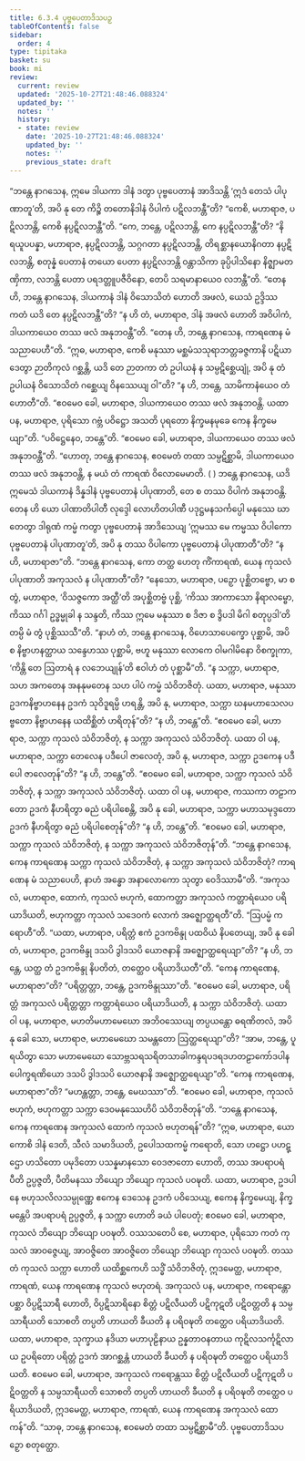```yaml
---
title: 6.3.4 ပုဗ္ဗပေတာဒိသပဉှ
tableOfContents: false
sidebar:
  order: 4
type: tipitaka
basket: su
book: mi
review:
  current: review
  updated: '2025-10-27T21:48:46.088324'
  updated_by: ''
  notes: ''
  history:
  - state: review
    date: '2025-10-27T21:48:46.088324'
    updated_by: ''
    notes: ''
    previous_state: draft
---
```



<ReviewStatus review={frontmatter.review} showDetails={true} />

<HypothesisAnnotation frontmatter={frontmatter} />

<DynamicBreadcrumb />

<Division number="193" book="mi" e="ch" v="28">

<Paragraph number="1272" book="mi">
“ဘန္တေ နာဂသေန, ဣမေ ဒါယကာ ဒါနံ ဒတွာ ပုဗ္ဗပေတာနံ အာဒိသန္တိ ‘ဣဒံ တေသံ ပါပုဏာတူ’တိ, အပိ နု တေ ကိဉ္စိ တတောနိဒါနံ ဝိပါကံ ပဋိလဘန္တီ”တိ? “ကေစိ, မဟာရာဇ, ပဋိလဘန္တိ, ကေစိ နပ္ပဋိလဘန္တီ”တိ. “ကေ, ဘန္တေ, ပဋိလဘန္တိ, ကေ နပ္ပဋိလဘန္တီ”တိ? “နိရယူပပန္နာ, မဟာရာဇ, နပ္ပဋိလဘန္တိ, သဂ္ဂဂတာ နပ္ပဋိလဘန္တိ, တိရစ္ဆာနယောနိဂတာ နပ္ပဋိလဘန္တိ, စတုန္နံ ပေတာနံ တယော ပေတာ နပ္ပဋိလဘန္တိ ဝန္တာသိကာ ခုပ္ပိပါသိနော နိဇ္ဈာမတဏှိကာ, လဘန္တိ ပေတာ ပရဒတ္တူပဇီဝိနော, တေပိ သရမာနာယေဝ လဘန္တီ”တိ.
</Paragraph>

<Paragraph number="1273" book="mi">
“တေန ဟိ, ဘန္တေ နာဂသေန, ဒါယကာနံ ဒါနံ ဝိသောသိတံ ဟောတိ အဖလံ, ယေသံ ဥဒ္ဒိဿ ကတံ ယဒိ တေ နပ္ပဋိလဘန္တီ”တိ? “န ဟိ တံ, မဟာရာဇ, ဒါနံ အဖလံ ဟောတိ အဝိပါကံ, ဒါယကာယေဝ တဿ ဖလံ အနုဘဝန္တီ”တိ. “တေန ဟိ, ဘန္တေ နာဂသေန, ကာရဏေန မံ သညာပေဟီ”တိ. “ဣဓ, မဟာရာဇ, ကေစိ မနုဿာ မစ္ဆမံသသုရာဘတ္တခဇ္ဇကာနိ ပဋိယာဒေတွာ ဉာတိကုလံ ဂစ္ဆန္တိ, ယဒိ တေ ဉာတကာ တံ ဥပါယနံ န သမ္ပဋိစ္ဆေယျုံ, အပိ နု တံ ဥပါယနံ ဝိသောသိတံ ဂစ္ဆေယျ ဝိနဿေယျ ဝါ”တိ? “န ဟိ, ဘန္တေ, သာမိကာနံယေဝ တံ ဟောတီ”တိ. “ဧဝမေဝ ခေါ, မဟာရာဇ, ဒါယကာယေဝ တဿ ဖလံ အနုဘဝန္တိ. ယထာ ပန, မဟာရာဇ, ပုရိသော ဂဗ္ဘံ ပဝိဋ္ဌော အသတိ ပုရတော နိက္ခမနမုခေ ကေန နိက္ခမေယျာ”တိ. “ပဝိဋ္ဌေနေဝ, ဘန္တေ”တိ. “ဧဝမေဝ ခေါ, မဟာရာဇ, ဒါယကာယေဝ တဿ ဖလံ အနုဘဝန္တီ”တိ. “ဟောတု, ဘန္တေ နာဂသေန, ဧဝမေတံ တထာ သမ္ပဋိစ္ဆာမိ, ဒါယကာယေဝ တဿ ဖလံ အနုဘဝန္တိ, န မယံ တံ ကာရဏံ ဝိလောမေမာတိ. ( )
</Paragraph>

<Paragraph number="1274" book="mi">
ဘန္တေ နာဂသေန, ယဒိ ဣမေသံ ဒါယကာနံ ဒိန္နဒါနံ ပုဗ္ဗပေတာနံ ပါပုဏာတိ, တေ စ တဿ ဝိပါကံ အနုဘဝန္တိ. တေန ဟိ ယော ပါဏာတိပါတီ လုဒ္ဒေါ လောဟိတပါဏီ ပဒုဋ္ဌမနသင်္ကပ္ပေါ မနုဿေ ဃာတေတွာ ဒါရုဏံ ကမ္မံ ကတွာ ပုဗ္ဗပေတာနံ အာဒိသေယျ ‘ဣမဿ မေ ကမ္မဿ ဝိပါကော ပုဗ္ဗပေတာနံ ပါပုဏာတူ’တိ, အပိ နု တဿ ဝိပါကော ပုဗ္ဗပေတာနံ ပါပုဏာတီ”တိ? “န ဟိ, မဟာရာဇာ”တိ.
</Paragraph>

<Paragraph number="1275" book="mi">
“ဘန္တေ နာဂသေန, ကော တတ္ထ ဟေတု ကိံကာရဏံ, ယေန ကုသလံ ပါပုဏာတိ အကုသလံ န ပါပုဏာတီ”တိ? “နေသော, မဟာရာဇ, ပဉှော ပုစ္ဆိတဗ္ဗော, မာ စ တွံ, မဟာရာဇ, ‘ဝိသဇ္ဇကော အတ္ထီ’တိ အပုစ္ဆိတဗ္ဗံ ပုစ္ဆိ, ‘ကိဿ အာကာသော နိရာလမ္ဗော, ကိဿ ဂင်္ဂါ ဥဒ္ဓမ္မုခါ န သန္ဒတိ, ကိဿ ဣမေ မနုဿာ စ ဒိဇာ စ ဒွိပဒါ မိဂါ စတုပ္ပဒါ’တိ တမ္ပိ မံ တွံ ပုစ္ဆိဿသီ”တိ. “နာဟံ တံ, ဘန္တေ နာဂသေန, ဝိဟေသာပေက္ခော ပုစ္ဆာမိ, အပိ စ နိဗ္ဗာဟနတ္ထာယ သန္ဒေဟဿ ပုစ္ဆာမိ, ဗဟူ မနုဿာ လောကေ ဝါမဂါမိနော ဝိစက္ခုကာ, ‘ကိန္တိ တေ ဩတာရံ န လဘေယျုန်’တိ ဧဝါဟံ တံ ပုစ္ဆာမီ”တိ. “န သက္ကာ, မဟာရာဇ, သဟ အကတေန အနနုမတေန သဟ ပါပံ ကမ္မံ သံဝိဘဇိတုံ.
</Paragraph>

<Paragraph number="1276" book="mi">
ယထာ, မဟာရာဇ, မနုဿာ ဥဒကနိဗ္ဗာဟနေန ဥဒကံ သုဝိဒူရမ္ပိ ဟရန္တိ, အပိ နု, မဟာရာဇ, သက္ကာ ဃနမဟာသေလပဗ္ဗတော နိဗ္ဗာဟနေန ယထိစ္ဆိတံ ဟရိတုန်”တိ? “န ဟိ, ဘန္တေ”တိ. “ဧဝမေဝ ခေါ, မဟာရာဇ, သက္ကာ ကုသလံ သံဝိဘဇိတုံ, န သက္ကာ အကုသလံ သံဝိဘဇိတုံ. ယထာ ဝါ ပန, မဟာရာဇ, သက္ကာ တေလေန ပဒီပေါ ဇာလေတုံ, အပိ နု, မဟာရာဇ, သက္ကာ ဥဒကေန ပဒီပေါ ဇာလေတုန်”တိ? “န ဟိ, ဘန္တေ”တိ. “ဧဝမေဝ ခေါ, မဟာရာဇ, သက္ကာ ကုသလံ သံဝိဘဇိတုံ, န သက္ကာ အကုသလံ သံဝိဘဇိတုံ. ယထာ ဝါ ပန, မဟာရာဇ, ကဿကာ တဠာကတော ဥဒကံ နီဟရိတွာ ဓညံ ပရိပါစေန္တိ, အပိ နု ခေါ, မဟာရာဇ, သက္ကာ မဟာသမုဒ္ဒတော ဥဒကံ နီဟရိတွာ ဓညံ ပရိပါစေတုန်”တိ? “န ဟိ, ဘန္တေ”တိ. “ဧဝမေဝ ခေါ, မဟာရာဇ, သက္ကာ ကုသလံ သံဝိဘဇိတုံ, န သက္ကာ အကုသလံ သံဝိဘဇိတုန်”တိ.
</Paragraph>

<Paragraph number="1277" book="mi">
“ဘန္တေ နာဂသေန, ကေန ကာရဏေန သက္ကာ ကုသလံ သံဝိဘဇိတုံ, န သက္ကာ အကုသလံ သံဝိဘဇိတုံ? ကာရဏေန မံ သညာပေဟိ, နာဟံ အန္ဓော အနာလောကော သုတွာ ဝေဒိဿာမီ”တိ. “အကုသလံ, မဟာရာဇ, ထောကံ, ကုသလံ ဗဟုကံ, ထောကတ္တာ အကုသလံ ကတ္တာရံယေဝ ပရိယာဒိယတိ, ဗဟုကတ္တာ ကုသလံ သဒေဝကံ လောကံ အဇ္ဈောတ္ထရတီ”တိ.
</Paragraph>

<Paragraph number="1278" book="mi">
“ဩပမ္မံ ကရောဟီ”တိ. “ယထာ, မဟာရာဇ, ပရိတ္တံ ဧကံ ဥဒကဗိန္ဒု ပထဝိယံ နိပတေယျ, အပိ နု ခေါ တံ, မဟာရာဇ, ဥဒကဗိန္ဒု ဒသပိ ဒွါဒသပိ ယောဇနာနိ အဇ္ဈောတ္ထရေယျာ”တိ? “န ဟိ, ဘန္တေ, ယတ္ထ တံ ဥဒကဗိန္ဒု နိပတိတံ, တတ္ထေဝ ပရိယာဒိယတီ”တိ. “ကေန ကာရဏေန, မဟာရာဇာ”တိ? “ပရိတ္တတ္တာ, ဘန္တေ, ဥဒကဗိန္ဒုဿာ”တိ. “ဧဝမေဝ ခေါ, မဟာရာဇ, ပရိတ္တံ အကုသလံ ပရိတ္တတ္တာ ကတ္တာရံယေဝ ပရိယာဒိယတိ, န သက္ကာ သံဝိဘဇိတုံ.
</Paragraph>

<Paragraph number="1279" book="mi">
ယထာ ဝါ ပန, မဟာရာဇ, မဟတိမဟာမေဃော အဘိဝဿေယျ တပ္ပယန္တော ဓရဏိတလံ, အပိ နု ခေါ သော, မဟာရာဇ, မဟာမေဃော သမန္တတော ဩတ္ထရေယျာ”တိ? “အာမ, ဘန္တေ, ပူရယိတွာ သော မဟာမေဃော သောဗ္ဘသရသရိတသာခါကန္ဒရပဒရဒဟတဠာကော်ဒပါနပေါက္ခရဏိယော ဒသပိ ဒွါဒသပိ ယောဇနာနိ အဇ္ဈောတ္ထရေယျာ”တိ. “ကေန ကာရဏေန, မဟာရာဇာ”တိ? “မဟန္တတ္တာ, ဘန္တေ, မေဃဿာ”တိ. “ဧဝမေဝ ခေါ, မဟာရာဇ, ကုသလံ ဗဟုကံ, ဗဟုကတ္တာ သက္ကာ ဒေဝမနုဿေဟိပိ သံဝိဘဇိတုန်”တိ.
</Paragraph>

<Paragraph number="1280" book="mi">
“ဘန္တေ နာဂသေန, ကေန ကာရဏေန အကုသလံ ထောကံ ကုသလံ ဗဟုတရန်”တိ? “ဣဓ, မဟာရာဇ, ယော ကောစိ ဒါနံ ဒေတိ, သီလံ သမာဒိယတိ, ဥပေါသထကမ္မံ ကရောတိ, သော ဟဋ္ဌော ပဟဋ္ဌော ဟသိတော ပမုဒိတော ပသန္နမာနသော ဝေဒဇာတော ဟောတိ, တဿ အပရာပရံ ပီတိ ဥပ္ပဇ္ဇတိ, ပီတိမနဿ ဘိယျော ဘိယျော ကုသလံ ပဝဍ္ဎတိ.
</Paragraph>

<Paragraph number="1281" book="mi">
ယထာ, မဟာရာဇ, ဥဒပါနေ ဗဟုသလိလသမ္ပုဏ္ဏေ ဧကေန ဒေသေန ဥဒကံ ပဝိသေယျ, ဧကေန နိက္ခမေယျ, နိက္ခမန္တေပိ အပရာပရံ ဥပ္ပဇ္ဇတိ, န သက္ကာ ဟောတိ ခယံ ပါပေတုံ; ဧဝမေဝ ခေါ, မဟာရာဇ, ကုသလံ ဘိယျော ဘိယျော ပဝဍ္ဎတိ. ဝဿသတေပိ စေ, မဟာရာဇ, ပုရိသော ကတံ ကုသလံ အာဝဇ္ဇေယျ, အာဝဇ္ဇိတေ အာဝဇ္ဇိတေ ဘိယျော ဘိယျော ကုသလံ ပဝဍ္ဎတိ. တဿ တံ ကုသလံ သက္ကာ ဟောတိ ယထိစ္ဆကေဟိ သဒ္ဓိံ သံဝိဘဇိတုံ, ဣဒမေတ္ထ, မဟာရာဇ, ကာရဏံ, ယေန ကာရဏေန ကုသလံ ဗဟုတရံ.
</Paragraph>

<Paragraph number="1282" book="mi">
အကုသလံ ပန, မဟာရာဇ, ကရောန္တော ပစ္ဆာ ဝိပ္ပဋိသာရီ ဟောတိ, ဝိပ္ပဋိသာရိနော စိတ္တံ ပဋိလီယတိ ပဋိကုဋတိ ပဋိဝတ္တတိ န သမ္ပသာရီယတိ သောစတိ တပ္ပတိ ဟာယတိ ခီယတိ န ပရိဝဍ္ဎတိ တတ္ထေဝ ပရိယာဒိယတိ. ယထာ, မဟာရာဇ, သုက္ခာယ နဒိယာ မဟာပုဠိနာယ ဥန္နတာဝနတာယ ကုဋိလသင်္ကုဋိလာယ ဥပရိတော ပရိတ္တံ ဥဒကံ အာဂစ္ဆန္တံ ဟာယတိ ခီယတိ န ပရိဝဍ္ဎတိ တတ္ထေဝ ပရိယာဒိယတိ. ဧဝမေဝ ခေါ, မဟာရာဇ, အကုသလံ ကရောန္တဿ စိတ္တံ ပဋိလီယတိ ပဋိကုဋတိ ပဋိဝတ္တတိ န သမ္ပသာရီယတိ သောစတိ တပ္ပတိ ဟာယတိ ခီယတိ န ပရိဝဍ္ဎတိ တတ္ထေဝ ပရိယာဒိယတိ, ဣဒမေတ္ထ, မဟာရာဇ, ကာရဏံ, ယေန ကာရဏေန အကုသလံ ထောကန်”တိ. “သာဓု, ဘန္တေ နာဂသေန, ဧဝမေတံ တထာ သမ္ပဋိစ္ဆာမီ”တိ.

</Paragraph>
</Division>

<Paragraph number="1283" type="center" book="mi">
ပုဗ္ဗပေတာဒိသပဉှော စတုတ္ထော.
</Paragraph>